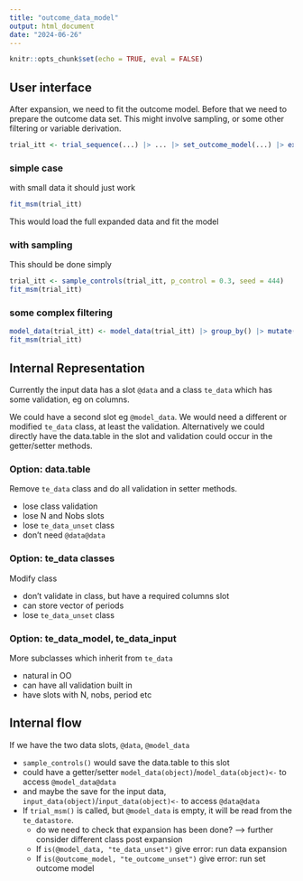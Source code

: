 ```yaml
---
title: "outcome_data_model"
output: html_document
date: "2024-06-26"
---
```


```r
knitr::opts_chunk$set(echo = TRUE, eval = FALSE)
```

## User interface

After expansion, we need to fit the outcome model. Before that we need to prepare the outcome data set.
This might involve sampling, or some other filtering or variable derivation.

```r
trial_itt <- trial_sequence(...) |> ... |> set_outcome_model(...) |> expand_trials()
```

### simple case

with small data it should just work

```r
fit_msm(trial_itt)
```

This would load the full expanded data and fit the model

### with sampling

This should be done simply
```r
trial_itt <- sample_controls(trial_itt, p_control = 0.3, seed = 444)
fit_msm(trial_itt)
```

### some complex filtering

```r
model_data(trial_itt) <- model_data(trial_itt) |> group_by() |> mutate()
fit_msm(trial_itt)
```


## Internal Representation

Currently the input data has a slot `@data` and a class `te_data` which has some validation, eg on
columns.

We could have a second slot eg `@model_data`. We would need a different or modified `te_data` class, at
least the validation. Alternatively we could directly have the data.table in the slot and validation could
occur in the getter/setter methods.


### Option: data.table

Remove `te_data` class and do all validation in setter methods.

- lose class validation
- lose N and Nobs slots
- lose `te_data_unset` class
+ don't need `@data@data`

### Option: te_data classes

Modify class

- don't validate in class, but have a required columns slot
- can store vector of periods
- lose `te_data_unset` class

### Option: te_data_model, te_data_input

More subclasses which inherit from `te_data`

- natural in OO
- can have all validation built in
- have slots with N, nobs, period etc

## Internal flow

If we have the two data slots, `@data`, `@model_data`

- `sample_controls()` would save the data.table to this slot
- could have a getter/setter `model_data(object)`/`model_data(object)<-` to access `@model_data@data`
- and maybe the save for the input data, `input_data(object)`/`input_data(object)<-` to access `@data@data`
- If `trial_msm()` is called, but `@model_data` is empty, it will be read from the `te_datastore`.
   - do we need to check that expansion has been done? --> further consider different class post expansion
   - If `is(@model_data, "te_data_unset")` give error: run data expansion
   - If `is(@outcome_model, "te_outcome_unset")` give error: run set outcome model
